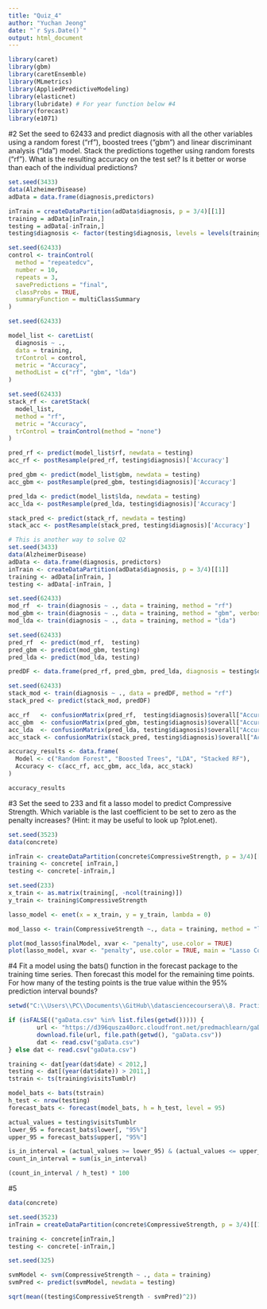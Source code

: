 ```yaml
---
title: "Quiz_4"
author: "Yuchan Jeong"
date: "`r Sys.Date()`"
output: html_document
---
```

```r
library(caret)
library(gbm)
library(caretEnsemble)
library(MLmetrics)
library(AppliedPredictiveModeling)
library(elasticnet)
library(lubridate) # For year function below #4
library(forecast)
library(e1071)
```

#2
Set the seed to 62433 and predict diagnosis with all the other variables using a random forest ("rf"), boosted trees ("gbm") and linear discriminant analysis ("lda") model. Stack the predictions together using random forests ("rf"). What is the resulting accuracy on the test set? Is it better or worse than each of the individual predictions? 
```r
set.seed(3433)
data(AlzheimerDisease)
adData = data.frame(diagnosis,predictors)
```

```r
inTrain = createDataPartition(adData$diagnosis, p = 3/4)[[1]]
training = adData[inTrain,]
testing = adData[-inTrain,]
testing$diagnosis <- factor(testing$diagnosis, levels = levels(training$diagnosis))
```

```r
set.seed(62433)
control <- trainControl(
  method = "repeatedcv",
  number = 10, 
  repeats = 3,   
  savePredictions = "final",
  classProbs = TRUE, 
  summaryFunction = multiClassSummary
)

set.seed(62433)

model_list <- caretList(
  diagnosis ~ .,
  data = training,
  trControl = control,
  metric = "Accuracy",
  methodList = c("rf", "gbm", "lda")
)
```


```r
set.seed(62433)
stack_rf <- caretStack(
  model_list,
  method = "rf",
  metric = "Accuracy",
  trControl = trainControl(method = "none") 
)
```

```r
pred_rf <- predict(model_list$rf, newdata = testing)
acc_rf <- postResample(pred_rf, testing$diagnosis)['Accuracy']

pred_gbm <- predict(model_list$gbm, newdata = testing)
acc_gbm <- postResample(pred_gbm, testing$diagnosis)['Accuracy']

pred_lda <- predict(model_list$lda, newdata = testing)
acc_lda <- postResample(pred_lda, testing$diagnosis)['Accuracy']

stack_pred <- predict(stack_rf, newdata = testing)
stack_acc <- postResample(stack_pred, testing$diagnosis)['Accuracy']
```

```r
# This is another way to solve Q2
set.seed(3433)
data(AlzheimerDisease)
adData <- data.frame(diagnosis, predictors)
inTrain <- createDataPartition(adData$diagnosis, p = 3/4)[[1]]
training <- adData[inTrain, ]
testing <- adData[-inTrain, ]
```

```r
set.seed(62433)
mod_rf  <- train(diagnosis ~ ., data = training, method = "rf")
mod_gbm <- train(diagnosis ~ ., data = training, method = "gbm", verbose = FALSE)
mod_lda <- train(diagnosis ~ ., data = training, method = "lda")
```

```r
set.seed(62433)
pred_rf  <- predict(mod_rf,  testing)
pred_gbm <- predict(mod_gbm, testing)
pred_lda <- predict(mod_lda, testing)

predDF <- data.frame(pred_rf, pred_gbm, pred_lda, diagnosis = testing$diagnosis)
```

```r
set.seed(62433)
stack_mod <- train(diagnosis ~ ., data = predDF, method = "rf")
stack_pred <- predict(stack_mod, predDF)

acc_rf   <- confusionMatrix(pred_rf,  testing$diagnosis)$overall["Accuracy"]
acc_gbm  <- confusionMatrix(pred_gbm, testing$diagnosis)$overall["Accuracy"]
acc_lda  <- confusionMatrix(pred_lda, testing$diagnosis)$overall["Accuracy"]
acc_stack <- confusionMatrix(stack_pred, testing$diagnosis)$overall["Accuracy"]

accuracy_results <- data.frame(
  Model <- c("Random Forest", "Boosted Trees", "LDA", "Stacked RF"),
  Accuracy <- c(acc_rf, acc_gbm, acc_lda, acc_stack)
)

accuracy_results
```


#3
Set the seed to 233 and fit a lasso model to predict Compressive Strength. Which variable is the last coefficient to be set to zero as the penalty increases? (Hint: it may be useful to look up ?plot.enet).
```r
set.seed(3523)
data(concrete)

inTrain <- createDataPartition(concrete$CompressiveStrength, p = 3/4)[[1]]
training <- concrete[ inTrain,]
testing <- concrete[-inTrain,]
```

```r
set.seed(233)
x_train <- as.matrix(training[, -ncol(training)])
y_train <- training$CompressiveStrength

lasso_model <- enet(x = x_train, y = y_train, lambda = 0)

mod_lasso <- train(CompressiveStrength ~., data = training, method = "lasso")
```

```r
plot(mod_lasso$finalModel, xvar <- "penalty", use.color = TRUE)
plot(lasso_model, xvar <- "penalty", use.color = TRUE, main = "Lasso Coefficient Path")
```

#4
Fit a model using the bats() function in the forecast package to the training time series. Then forecast this model for the remaining time points. For how many of the testing points is the true value within the 95% prediction interval bounds? 

```r
setwd("C:\\Users\\PC\\Documents\\GitHub\\datasciencecoursera\\8. Practical Machine Learning\\Quiz")

if (isFALSE(("gaData.csv" %in% list.files(getwd())))) {
        url <- "https://d396qusza40orc.cloudfront.net/predmachlearn/gaData.csv"
        download.file(url, file.path(getwd(), "gaData.csv"))
        dat <- read.csv("gaData.csv")
} else dat <- read.csv("gaData.csv")
```

```r
training <- dat[year(dat$date) < 2012,]
testing <- dat[(year(dat$date)) > 2011,]
tstrain <- ts(training$visitsTumblr)
```

```r
model_bats <- bats(tstrain)
h_test <- nrow(testing)
forecast_bats <- forecast(model_bats, h = h_test, level = 95)

actual_values = testing$visitsTumblr
lower_95 = forecast_bats$lower[, "95%"]
upper_95 = forecast_bats$upper[, "95%"]
```

```r
is_in_interval = (actual_values >= lower_95) & (actual_values <= upper_95)
count_in_interval = sum(is_in_interval)

(count_in_interval / h_test) * 100
```
#5

```r
data(concrete)
```

```r
set.seed(3523)
inTrain = createDataPartition(concrete$CompressiveStrength, p = 3/4)[[1]]

training <- concrete[inTrain,]
testing <- concrete[-inTrain,]
```

```r
set.seed(325)

svmModel <- svm(CompressiveStrength ~ ., data = training)
svmPred <- predict(svmModel, newdata = testing)

sqrt(mean((testing$CompressiveStrength - svmPred)^2))
```

